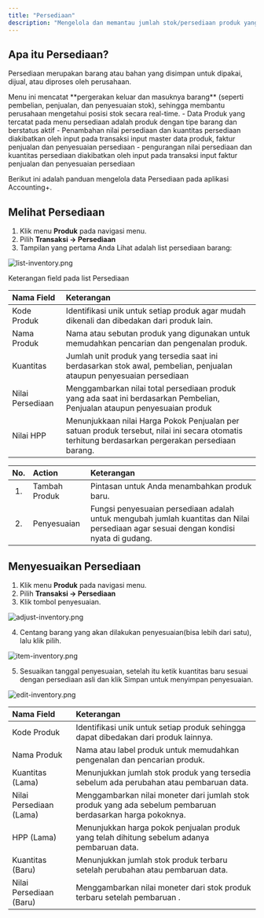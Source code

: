 ```yaml
---
title: "Persediaan"
description: "Mengelola dan memantau jumlah stok/persediaan produk yang tersedia."
---
```


## Apa itu Persediaan?

Persediaan merupakan barang atau bahan yang disimpan untuk dipakai, dijual, atau diproses oleh perusahaan.

<Info>
  Menu ini mencatat **pergerakan keluar dan masuknya barang** (seperti pembelian, penjualan, dan penyesuaian stok), sehingga membantu perusahaan mengetahui posisi stok secara real-time.
</Info>

<Tip>
  - Data Produk yang tercatat pada menu persediaan adalah produk dengan tipe barang dan berstatus aktif
  - Penambahan nilai persediaan dan kuantitas persediaan diakibatkan oleh input pada transaksi input master data produk, faktur penjualan dan penyesuaian persediaan
  - pengurangan nilai persediaan dan kuantitas persediaan diakibatkan oleh input pada transaksi input faktur penjualan dan penyesuaian persediaan
</Tip>

Berikut ini adalah panduan mengelola data Persediaan pada aplikasi Accounting\+.

## Melihat Persediaan

1. Klik menu **Produk** pada navigasi menu.
2. Pilih **Transaksi → Persediaan**
3. Tampilan yang pertama Anda Lihat adalah list persediaan barang:

![list-inventory.png](/images/list-inventory.png)

Keterangan field pada list Persediaan

| Nama Field       | Keterangan                                                                                                                                         |
| :--------------- | :------------------------------------------------------------------------------------------------------------------------------------------------- |
| Kode Produk      | Identifikasi unik untuk setiap produk agar mudah dikenali dan dibedakan dari produk lain.                                                          |
| Nama Produk      | Nama atau sebutan produk yang digunakan untuk memudahkan pencarian dan pengenalan produk.                                                          |
| Kuantitas        | Jumlah unit produk yang tersedia saat ini berdasarkan stok awal, pembelian, penjualan ataupun penyesuaian persediaan                               |
| Nilai Persediaan | Menggambarkan nilai total persediaan produk yang ada saat ini berdasarkan Pembelian, Penjualan ataupun penyesuaian produk                          |
| Nilai HPP        | Menunjukkaan nilai Harga Pokok Penjualan per satuan produk tersebut, nilai ini secara otomatis terhitung berdasarkan pergerakan persediaan barang. |

| No. | Action        | Keterangan                                                                                                                            |
| :-: | :------------ | :------------------------------------------------------------------------------------------------------------------------------------ |
| 1.  | Tambah Produk | Pintasan untuk Anda menambahkan produk baru.                                                                                          |
| 2.  | Penyesuaian   | Fungsi penyesuaian persediaan adalah untuk mengubah jumlah kuantitas dan Nilai persediaan agar sesuai dengan kondisi nyata di gudang. |

## Menyesuaikan Persediaan

1. Klik menu **Produk** pada navigasi menu.
2. Pilih **Transaksi → Persediaan**
3. Klik tombol penyesuaian.

![adjust-inventory.png](/images/adjust-inventory.png)

4. Centang barang yang akan dilakukan penyesuaian(bisa lebih dari satu), lalu klik pilih.

![item-inventory.png](/images/item-inventory.png)

5. Sesuaikan tanggal penyesuaian, setelah itu ketik kuantitas baru sesuai dengan persediaan asli dan klik Simpan untuk menyimpan penyesuaian.

![edit-inventory.png](/images/edit-inventory.png)

| Nama Field              | Keterangan                                                                                                 |
| :---------------------- | :--------------------------------------------------------------------------------------------------------- |
| Kode Produk             | Identifikasi unik untuk setiap produk sehingga dapat dibedakan dari produk lainnya.                        |
| Nama Produk             | Nama atau label produk untuk memudahkan pengenalan dan pencarian produk.                                   |
| Kuantitas (Lama)        | Menunjukkan jumlah stok produk yang tersedia sebelum ada perubahan atau pembaruan data.                    |
| Nilai Persediaan (Lama) | Menggambarkan nilai moneter dari jumlah stok produk yang ada sebelum pembaruan berdasarkan harga pokoknya. |
| HPP (Lama)              | Menunjukkan harga pokok penjualan produk yang telah dihitung sebelum adanya pembaruan data.                |
| Kuantitas (Baru)        | Menunjukkan jumlah stok produk terbaru setelah perubahan atau pembaruan data.                              |
| Nilai Persediaan (Baru) | Menggambarkan nilai moneter dari stok produk terbaru setelah pembaruan .                                   |